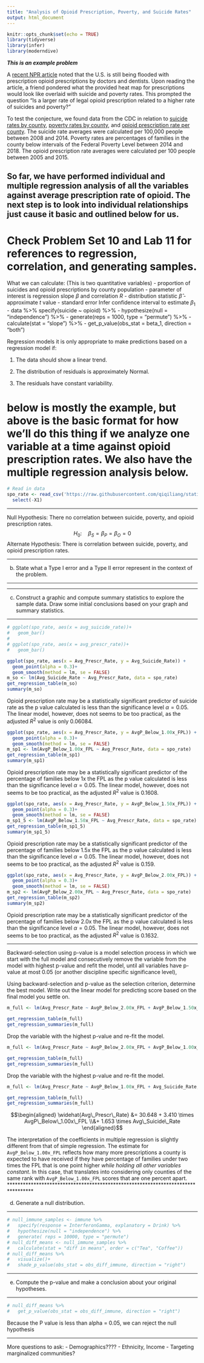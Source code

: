 ```yaml
---
title: "Analysis of Opioid Prescription, Poverty, and Suicide Rates"
output: html_document
---
```


```r
knitr::opts_chunk$set(echo = TRUE)
library(tidyverse)
library(infer)
library(moderndive)
```

***This is an example problem***

A [recent NPR article](https://www.npr.org/2020/07/17/887590699/doctors-and-dentists-still-flooding-u-s-with-opioid-prescriptions) noted that the U.S. is still being flooded with prescription opioid prescriptions by doctors and dentists. Upon reading the article, a friend pondered what the provided heat map for prescriptions would look like overlaid with suicide and poverty rates. This prompted the question "Is a larger rate of legal opioid prescription related to a higher rate of suicides and poverty?"  

To test the conjecture, we found data from the CDC in relation to [suicide rates by county](https://wisqars.cdc.gov:8443/cdcMapFramework/mapModuleInterface.jsp), [poverty rates by county](https://data.hrsa.gov/tools/data-explorer?ds=29,34), and [opioid prescription rate per county](https://www.cdc.gov/drugoverdose/maps/rxrate-maps.html). The suicide rate averages were calculated per 100,000 people between 2008 and 2014. Poverty rates are percentages of families in the county below intervals of the Federal Poverty Level between 2014 and 2018. The opioid prescription rate averages were calculated per 100 people between 2005 and 2015.  

## So far, we have performed individual and multiple regression analysis of all the variables against average prescription rate of opioid. The next step is to look into individual relationships just cause it basic and outlined below for us. 

# Check Problem Set 10 and Lab 11 for references to regression, correlation, and generating samples.

What we can calculate: (This is two quantitative variables)
 - proportion of suicides and opioid prescriptions by county population
 - parameter of interest is regression slope $\beta$ and correlation $R$
 - distribution statistic $\hat{\beta}$
    - approximate $t$ value
    - standard error
Infer confidence interval to estimate $\beta_1$
 - data %>% specify(suicide ~ opioid) %>%
 - hypothesize(null = "independence") %>%
 - generate(reps = 1000, type = "permute") %>%
 - calculate(stat = "slope") %>%
 - get_p_value(obs_stat = beta_1, direction = "both")
 
Regression models
  it is only appropriate to make predictions based on a regression model if:
    
  1. The data should show a linear trend.
  
  2. The distribution of residuals is approximately Normal.
  
  3. The residuals have constant variability.
  
# below is mostly the example, but above is the basic format for how we'll do this thing if we analyze one variable at a time against opioid prescription rates. We also have the multiple regression analysis below.

```r
# Read in data
spo_rate <- read_csv('https://raw.githubusercontent.com/qiqiliang/statistics/master/US_Suicide_Poverty_Opioid_Prescription_Rates') %>%
  select(-X1)
```


*********************************************************************************
Null Hypothesis: There no correlation between suicide, poverty, and opioid prescription rates.
$$H_0: \quad \beta_S = \beta_P = \beta_O = 0$$
Alternate Hypothesis:  There is correlation between suicide, poverty, and opioid prescription rates. 



*********************************************************************************

b. State what a Type I error and a Type II error represent in the context of the problem.

*********************************************************************************
<!--  A Type I error represents tea and coffee having the same effects on the immune system but researchers saying otherwise due to an unlikely event in which tea and coffee showed having different effects on the immune system.   -->
<!--  A Type II error would be when tea and coffee actually have different effects on the immune system, but researchers did not reject the null hypothesis because unlikely events do occur.  -->



*********************************************************************************


c. Construct a graphic and compute summary statistics to explore the sample data.  Draw some initial conclusions based on your graph and summary statistics.



*********************************************************************************
```r
# ggplot(spo_rate, aes(x = avg_suicide_rate))+
#   geom_bar()
# 
# ggplot(spo_rate, aes(x = avg_prescr_rate))+
#   geom_bar()

ggplot(spo_rate, aes(x = Avg_Prescr_Rate, y = Avg_Suicide_Rate)) +
  geom_point(alpha = 0.3)+
  geom_smooth(method = lm, se = FALSE) 
m_so <- lm(Avg_Suicide_Rate ~ Avg_Prescr_Rate, data = spo_rate)
get_regression_table(m_so)
summary(m_so)
```
Opioid prescription rate may be a statistically significant predictor of suicide rate as the p value calculated is less than the significance level $\alpha = 0.05$. The linear model, however, does not seems to be too practical, as the adjusted $R^2$ value is only 0.06084. 

```r
ggplot(spo_rate, aes(x = Avg_Prescr_Rate, y = AvgP_Below_1.00x_FPL)) +
  geom_point(alpha = 0.3)+
  geom_smooth(method = lm, se = FALSE) 
m_sp1 <- lm(AvgP_Below_1.00x_FPL ~ Avg_Prescr_Rate, data = spo_rate)
get_regression_table(m_sp1)
summary(m_sp1)
```
Opioid prescription rate may be a statistically significant predictor of the percentage of families below 1x the FPL as the p value calculated is less than the significance level $\alpha = 0.05$. The linear model, however, does not seems to be too practical, as the adjusted $R^2$ value is 0.1608. 

```r
ggplot(spo_rate, aes(x = Avg_Prescr_Rate, y = AvgP_Below_1.50x_FPL)) +
  geom_point(alpha = 0.3)+
  geom_smooth(method = lm, se = FALSE) 
m_sp1_5 <- lm(AvgP_Below_1.50x_FPL ~ Avg_Prescr_Rate, data = spo_rate)
get_regression_table(m_sp1_5)
summary(m_sp1_5)
```

Opioid prescription rate may be a statistically significant predictor of the percentage of families below 1.5x the FPL as the p value calculated is less than the significance level $\alpha = 0.05$. The linear model, however, does not seems to be too practical, as the adjusted $R^2$ value is 0.159. 
```r
ggplot(spo_rate, aes(x = Avg_Prescr_Rate, y = AvgP_Below_2.00x_FPL)) +
  geom_point(alpha = 0.3)+
  geom_smooth(method = lm, se = FALSE) 
m_sp2 <- lm(AvgP_Below_2.00x_FPL ~ Avg_Prescr_Rate, data = spo_rate)
get_regression_table(m_sp2)
summary(m_sp2)
```

Opioid prescription rate may be a statistically significant predictor of the percentage of families below 2.0x the FPL as the p value calculated is less than the significance level $\alpha = 0.05$. The linear model, however, does not seems to be too practical, as the adjusted $R^2$ value is 0.1632. 


*************************


Backward-selection using p-value is a model selection process in which
we start with the full model and consecutively remove the variable 
from the model with highest p-value and refit the model, until all 
variables have p-value at most 0.05 (or another discipline specific
significance level),

Using backward-selection and p-value as the selection criterion,
determine the best model. Write out the
linear model for predicting score based on the final model you
settle on.


```r
m_full <- lm(Avg_Prescr_Rate ~ AvgP_Below_2.00x_FPL + AvgP_Below_1.50x_FPL + AvgP_Below_1.00x_FPL + Avg_Suicide_Rate, data = spo_rate)

get_regression_table(m_full)
get_regression_summaries(m_full)
```

Drop the variable with the highest p-value and re-fit the model.

```r
m_full <- lm(Avg_Prescr_Rate ~ AvgP_Below_2.00x_FPL + AvgP_Below_1.00x_FPL + Avg_Suicide_Rate, data = spo_rate)

get_regression_table(m_full)
get_regression_summaries(m_full)
```

Drop the variable with the highest p-value and re-fit the model.

```r
m_full <- lm(Avg_Prescr_Rate ~ AvgP_Below_1.00x_FPL + Avg_Suicide_Rate, data = spo_rate)

get_regression_table(m_full)
get_regression_summaries(m_full)
```

$$\begin{aligned} \widehat{Avg\_Prescr\_Rate} &= 30.648 + 3.410 \times AvgP\_Below\_1.00x\_FPL 
\\&+ 1.653 \times Avg\_Suicide\_Rate \end{aligned}$$

The interpretation of the coefficients in multiple regression is
slightly different from that of simple regression. The estimate for
`AvgP_Below_1.00x_FPL` reflects how many more prescriptions a county is expected to have received if they have percentage of families under two times the FPL that is one point higher *while
holding all other variables constant*. In this case, that translates
into considering only counties of the same rank with `AvgP_Below_1.00x_FPL` scores
that are one percent apart.
*********************************************************************************


d. Generate a null distribution.

*********************************************************************************
```r
# null_immune_samples <- immune %>%
#   specify(response = InterferonGamma, explanatory = Drink) %>%
#   hypothesize(null = "independence") %>%
#   generate( reps = 10000, type = "permute")
# null_diff_means <- null_immune_samples %>% 
#   calculate(stat = "diff in means", order = c("Tea", "Coffee"))
# null_diff_means %>%
#   visualize()+
#   shade_p_value(obs_stat = obs_diff_immune, direction = "right")
```


*********************************************************************************
 

e. Compute the p-value and make a conclusion about your original hypotheses.

*********************************************************************************
```r
# null_diff_means %>%
#   get_p_value(obs_stat = obs_diff_immune, direction = "right")
```
Because the P value is less than alpha = 0.05, we can reject the null hypothesis 


*********************************************************************************



More questions to ask:
 - Demographics????
    - Ethnicity, Income
    - Targeting marginalized communities?
